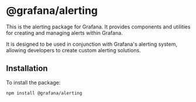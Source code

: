 
<Meta title="Alerting/Intro" />

# @grafana/alerting

This is the alerting package for Grafana. It provides components and utilities for creating and managing alerts within Grafana.

It is designed to be used in conjunction with Grafana's alerting system, allowing developers to create custom alerting solutions.

## Installation

To install the package:

```bash
npm install @grafana/alerting
```
